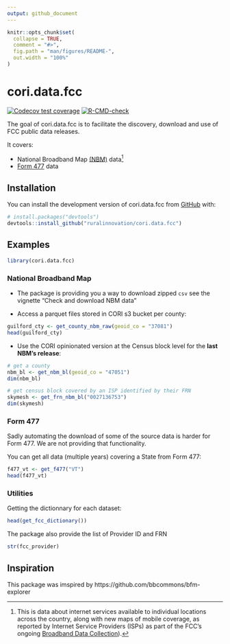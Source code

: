 ```yaml
---
output: github_document
---
```


<!-- README.md is generated from README.Rmd. Please edit that file -->

```r
knitr::opts_chunk$set(
  collapse = TRUE,
  comment = "#>",
  fig.path = "man/figures/README-",
  out.width = "100%"
)
```

# cori.data.fcc

<!-- badges: start -->
[![Codecov test coverage](https://codecov.io/gh/ruralinnovation/cori.data.fcc/branch/main/graph/badge.svg)](https://app.codecov.io/gh/ruralinnovation/cori.data.fcc?branch=main)
[![R-CMD-check](https://github.com/ruralinnovation/cori.data.fcc/actions/workflows/R-CMD-check.yaml/badge.svg)](https://github.com/ruralinnovation/cori.data.fcc/actions/workflows/R-CMD-check.yaml)
<!-- badges: end -->

The goal of cori.data.fcc is to facilitate the discovery, download and use of FCC public data releases.

It covers:

  -  National Broadband Map [(NBM)](https://broadbandmap.fcc.gov/home) data[^bdc]
  -  [Form 477](https://www.fcc.gov/general/broadband-deployment-data-fcc-form-477) data

[^bdc]: This is data about internet services available to individual locations across the country, along with new maps of mobile coverage, as reported by Internet Service Providers (ISPs) as part of the FCC’s ongoing [Broadband Data Collection](https://broadbandmap.fcc.gov/data-download/nationwide-data)).

## Installation

You can install the development version of cori.data.fcc from [GitHub](https://github.com/) with:

``` r
# install.packages("devtools")
devtools::install_github("ruralinnovation/cori.data.fcc")
```

## Examples

```r
library(cori.data.fcc)
```

### National Broadband Map

- The package is providing you a way to download zipped `csv`  see the vignette "Check and download NBM data"

- Access a parquet files stored in CORI s3 bucket per county:

```r
guilford_cty <- get_county_nbm_raw(geoid_co = "37081")
head(guilford_cty)
```

- Use the CORI opinionated version at the Census block level for the **last NBM's release**:

```r
# get a county
nbm_bl <- get_nbm_bl(geoid_co = "47051")
dim(nbm_bl)

# get census block covered by an ISP identified by their FRN
skymesh <- get_frn_nbm_bl("0027136753")
dim(skymesh)

```

### Form 477

Sadly automating the download of some of the source data is harder for Form 477. 
We are not providing that functionality.  

You can get all data (multiple years) covering a State from Form 477:

```r
f477_vt <- get_f477("VT")
head(f477_vt)
```

### Utilities

Getting the dictionnary for each dataset:

```r
head(get_fcc_dictionary())
```


The package also provide the list of Provider ID and FRN 

```r
str(fcc_provider)
```

## Inspiration

This package was imspired by https://github.com/bbcommons/bfm-explorer 
